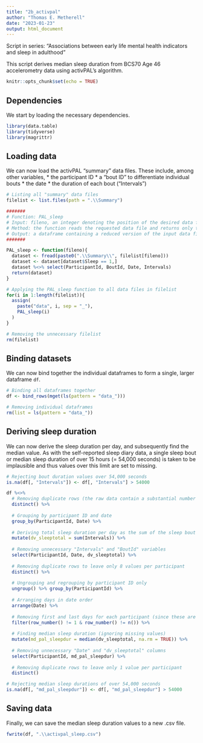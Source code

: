 ```yaml
---
title: "2b_activpal"
author: "Thomas E. Metherell"
date: "2023-01-23"
output: html_document
---
```


Script in series: "Associations between early life mental health indicators and sleep in adulthood"

This script derives median sleep duration from BCS70 Age 46 accelerometry data using activPAL's algorithm.

```r
knitr::opts_chunk$set(echo = TRUE)
```

## Dependencies
We start by loading the necessary dependencies.

```r
library(data.table)
library(tidyverse)
library(magrittr)
```

## Loading data
We can now load the activPAL "summary" data files. These include, among other variables,
* the participant ID
* a "bout ID" to differentiate individual bouts
* the date
* the duration of each bout ("Intervals")

```r
# Listing all "summary" data files
filelist <- list.files(path = ".\\Summary")

#######
# Function: PAL_sleep
# Input: fileno, an integer denoting the position of the desired data file in filelist
# Method: the function reads the requested data file and returns only the bouts (rows) where the activPAL algorithm has determined that the participant was asleep, with only the needed columns
# Output: a dataframe containing a reduced version of the input data file
#######

PAL_sleep <- function(fileno){
  dataset <- fread(paste0(".\\Summary\\", filelist[fileno]))
  dataset <- dataset[dataset$Sleep == 1,]
  dataset %<>% select(ParticipantId, BoutId, Date, Intervals)
  return(dataset)
}

# Applying the PAL_sleep function to all data files in filelist
for(i in 1:length(filelist)){
  assign(
    paste("data", i, sep = "_"),
    PAL_sleep(i)
  )
}

# Removing the unnecessary filelist
rm(filelist)
```

## Binding datasets
We can now bind together the individual dataframes to form a single, larger dataframe `df`.

```r
# Binding all dataframes together
df <- bind_rows(mget(ls(pattern = "data_")))

# Removing individual dataframes
rm(list = ls(pattern = "data_"))
```

## Deriving sleep duration
We can now derive the sleep duration per day, and subsequently find the median value. As with the self-reported sleep diary data, a single sleep bout or median sleep duration of over 15 hours (= 54,000 seconds) is taken to be implausible and thus values over this limit are set to missing.

```r
# Rejecting bout duration values over 54,000 seconds
is.na(df[, "Intervals"]) <- df[, "Intervals"] > 54000

df %<>%
  # Removing duplicate rows (the raw data contain a substantial number of duplications)
  distinct() %>%
  
  # Grouping by participant ID and date
  group_by(ParticipantId, Date) %>%
  
  # Deriving total sleep duration per day as the sum of the sleep bout durations during that day
  mutate(dv_sleeptotal = sum(Intervals)) %>%
  
  # Removing unnecessary "Intervals" and "BoutId" variables
  select(ParticipantId, Date, dv_sleeptotal) %>%
  
  # Removing duplicate rows to leave only 8 values per participant
  distinct() %>%
  
  # Ungrouping and regrouping by participant ID only
  ungroup() %>% group_by(ParticipantId) %>%
  
  # Arranging days in date order
  arrange(Date) %>%
  
  # Removing first and last days for each participant (since these are not full days of device wear)
  filter(row_number() != 1 & row_number() != n()) %>%
  
  # Finding median sleep duration (ignoring missing values)
  mutate(md_pal_sleepdur = median(dv_sleeptotal, na.rm = TRUE)) %>%
  
  # Removing unnecessary "Date" and "dv_sleeptotal" columns
  select(ParticipantId, md_pal_sleepdur) %>%
  
  # Removing duplicate rows to leave only 1 value per participant
  distinct()

# Rejecting median sleep durations of over 54,000 seconds
is.na(df[, "md_pal_sleepdur"]) <- df[, "md_pal_sleepdur"] > 54000
```

## Saving data
Finally, we can save the median sleep duration values to a new .csv file.

```r
fwrite(df, ".\\activpal_sleep.csv")
```